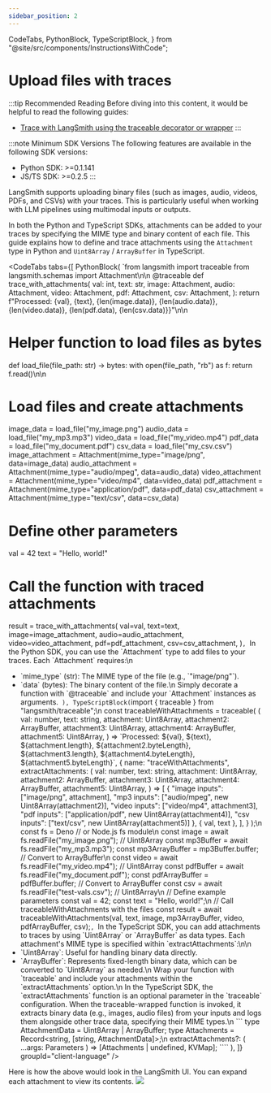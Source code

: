 ```yaml
---
sidebar_position: 2
---
```


  CodeTabs,
  PythonBlock,
  TypeScriptBlock,
} from "@site/src/components/InstructionsWithCode";

# Upload files with traces

:::tip Recommended Reading
Before diving into this content, it would be helpful to read the following guides:

- [Trace with LangSmith using the traceable decorator or wrapper](./annotate_code/#use-traceable--traceable)
  :::

:::note Minimum SDK Versions
The following features are available in the following SDK versions:

- Python SDK: >=0.1.141
- JS/TS SDK: >=0.2.5
  :::

LangSmith supports uploading binary files (such as images, audio, videos, PDFs, and CSVs) with your traces. This is particularly useful when working with LLM pipelines using multimodal inputs or outputs.

In both the Python and TypeScript SDKs, attachments can be added to your traces by specifying the MIME type and binary content of each file.
This guide explains how to define and trace attachments using the `Attachment` type in Python and `Uint8Array` / `ArrayBuffer` in TypeScript.

<CodeTabs
  tabs={[
    PythonBlock(
      `from langsmith import traceable
from langsmith.schemas import Attachment\n\n
@traceable
def trace_with_attachments(
    val: int,
    text: str,
    image: Attachment,
    audio: Attachment,
    video: Attachment,
    pdf: Attachment,
    csv: Attachment,
):
    return f"Processed: {val}, {text}, {len(image.data)}, {len(audio.data)}, {len(video.data)}, {len(pdf.data), {len(csv.data)}}"\n\n
# Helper function to load files as bytes
def load_file(file_path: str) -> bytes:
    with open(file_path, "rb") as f:
        return f.read()\n\n
# Load files and create attachments
image_data = load_file("my_image.png")
audio_data = load_file("my_mp3.mp3")
video_data = load_file("my_video.mp4")
pdf_data = load_file("my_document.pdf")
csv_data = load_file("my_csv.csv")
image_attachment = Attachment(mime_type="image/png", data=image_data)
audio_attachment = Attachment(mime_type="audio/mpeg", data=audio_data)
video_attachment = Attachment(mime_type="video/mp4", data=video_data)
pdf_attachment = Attachment(mime_type="application/pdf", data=pdf_data)
csv_attachment = Attachment(mime_type="text/csv", data=csv_data)

# Define other parameters

val = 42
text = "Hello, world!"

# Call the function with traced attachments

result = trace_with_attachments(
val=val,
text=text,
image=image_attachment,
audio=audio_attachment,
video=video_attachment,
pdf=pdf_attachment,
csv=csv_attachment,
)`,
      `In the Python SDK, you can use the \`Attachment\` type to add files to your traces.
Each \`Attachment\` requires:\n

- \`mime_type\` (str): The MIME type of the file (e.g., \`"image/png"\`).
- \`data\` (bytes): The binary content of the file.\n
  Simply decorate a function with \`@traceable\` and include your \`Attachment\` instances as arguments.`  ),
  TypeScriptBlock(
   `import { traceable } from "langsmith/traceable";\n
  const traceableWithAttachments = traceable(
  (
  val: number,
  text: string,
  attachment: Uint8Array,
  attachment2: ArrayBuffer,
  attachment3: Uint8Array,
  attachment4: ArrayBuffer,
  attachment5: Uint8Array,
  ) =>
  \`Processed: \${val}, \${text}, \${attachment.length}, \${attachment2.byteLength}, \${attachment3.length}, \${attachment4.byteLength}\, \${attachment5.byteLength}\`,
  {
  name: "traceWithAttachments",
  extractAttachments: (
  val: number,
  text: string,
  attachment: Uint8Array,
  attachment2: ArrayBuffer,
  attachment3: Uint8Array,
  attachment4: ArrayBuffer,
  attachment5: Uint8Array,
  ) => [
  {
  "image inputs": ["image/png", attachment],
  "mp3 inputs": ["audio/mpeg", new Uint8Array(attachment2)],
  "video inputs": ["video/mp4", attachment3],
  "pdf inputs": ["application/pdf", new Uint8Array(attachment4)],
  "csv inputs": ["text/csv", new Uint8Array(attachment5)]
  },
  { val, text },
  ],
  }
  );\n
  const fs = Deno // or Node.js fs module\n
  const image = await fs.readFile("my_image.png"); // Uint8Array
  const mp3Buffer = await fs.readFile("my_mp3.mp3");
  const mp3ArrayBuffer = mp3Buffer.buffer; // Convert to ArrayBuffer\n
  const video = await fs.readFile("my_video.mp4"); // Uint8Array
  const pdfBuffer = await fs.readFile("my_document.pdf");
  const pdfArrayBuffer = pdfBuffer.buffer; // Convert to ArrayBuffer
  const csv = await fs.readFile("test-vals.csv"); // Uint8Array\n
  // Define example parameters
  const val = 42;
  const text = "Hello, world!";\n
  // Call traceableWithAttachments with the files
  const result = await traceableWithAttachments(val, text, image, mp3ArrayBuffer, video, pdfArrayBuffer, csv);`,
    `In the TypeScript SDK, you can add attachments to traces by using \`Uint8Array\` or \`ArrayBuffer\` as data types.
  Each attachment's MIME type is specified within \`extractAttachments\`:\n\n
- \`Uint8Array\`: Useful for handling binary data directly.
- \`ArrayBuffer\`: Represents fixed-length binary data, which can be converted to \`Uint8Array\` as needed.\n
  Wrap your function with \`traceable\` and include your attachments within the \`extractAttachments\` option.\n
  In the TypeScript SDK, the \`extractAttachments\` function is an optional parameter in the \`traceable\` configuration. When the traceable-wrapped function is invoked, it extracts binary data (e.g., images, audio files) from your inputs and logs them alongside other trace data, specifying their MIME types.\n
  \`\`\`
  type AttachmentData = Uint8Array | ArrayBuffer;
  type Attachments = Record<string, [string, AttachmentData]>;\n
  extractAttachments?: (
  ...args: Parameters<Func>
  ) => [Attachments | undefined, KVMap];
  \`\`\``
  ),
  ]}
  groupId="client-language"
  />

Here is how the above would look in the LangSmith UI. You can expand each attachment to view its contents.
![](./static/trace_with_attachments.png)
